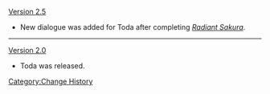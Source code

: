 [[Version 2.5]]
* New dialogue was added for Toda after completing ''[[Radiant Sakura]]''.
----
[[Version 2.0]]
* Toda was released.
<noinclude>[[Category:Change History]]</noinclude>